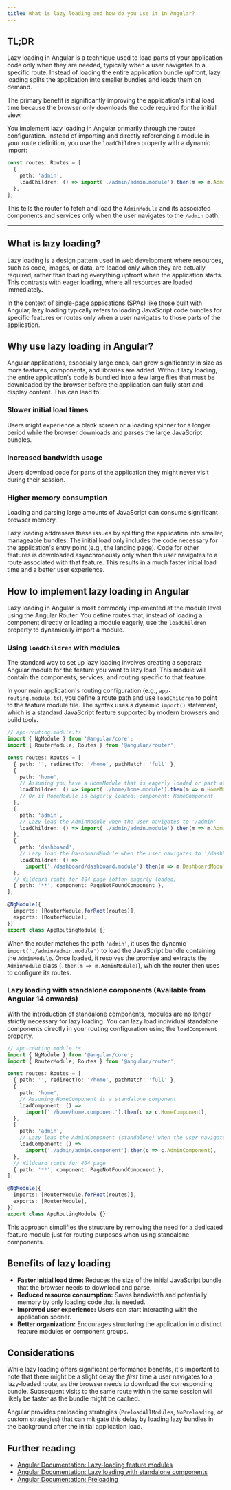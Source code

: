 ```yaml
---
title: What is lazy loading and how do you use it in Angular?
---
```


## TL;DR

Lazy loading in Angular is a technique used to load parts of your application code only when they are needed, typically when a user navigates to a specific route. Instead of loading the entire application bundle upfront, lazy loading splits the application into smaller bundles and loads them on demand.

The primary benefit is significantly improving the application's initial load time because the browser only downloads the code required for the initial view.

You implement lazy loading in Angular primarily through the router configuration. Instead of importing and directly referencing a module in your route definition, you use the `loadChildren` property with a dynamic import:

```typescript
const routes: Routes = [
  {
    path: 'admin',
    loadChildren: () => import('./admin/admin.module').then(m => m.AdminModule),
  },
];
```

This tells the router to fetch and load the `AdminModule` and its associated components and services only when the user navigates to the `/admin` path.

---

## What is lazy loading?

Lazy loading is a design pattern used in web development where resources, such as code, images, or data, are loaded only when they are actually required, rather than loading everything upfront when the application starts. This contrasts with eager loading, where all resources are loaded immediately.

In the context of single-page applications (SPAs) like those built with Angular, lazy loading typically refers to loading JavaScript code bundles for specific features or routes only when a user navigates to those parts of the application.

## Why use lazy loading in Angular?

Angular applications, especially large ones, can grow significantly in size as more features, components, and libraries are added. Without lazy loading, the entire application's code is bundled into a few large files that must be downloaded by the browser before the application can fully start and display content. This can lead to:

### Slower initial load times

Users might experience a blank screen or a loading spinner for a longer period while the browser downloads and parses the large JavaScript bundles.

### Increased bandwidth usage

Users download code for parts of the application they might never visit during their session.

### Higher memory consumption

Loading and parsing large amounts of JavaScript can consume significant browser memory.

Lazy loading addresses these issues by splitting the application into smaller, manageable bundles. The initial load only includes the code necessary for the application's entry point (e.g., the landing page). Code for other features is downloaded asynchronously only when the user navigates to a route associated with that feature. This results in a much faster initial load time and a better user experience.

## How to implement lazy loading in Angular

Lazy loading in Angular is most commonly implemented at the module level using the Angular Router. You define routes that, instead of loading a component directly or loading a module eagerly, use the `loadChildren` property to dynamically import a module.

### Using `loadChildren` with modules

The standard way to set up lazy loading involves creating a separate Angular module for the feature you want to lazy load. This module will contain the components, services, and routing specific to that feature.

In your main application's routing configuration (e.g., `app-routing.module.ts`), you define a route path and use `loadChildren` to point to the feature module file. The syntax uses a dynamic `import()` statement, which is a standard JavaScript feature supported by modern browsers and build tools.

```typescript
// app-routing.module.ts
import { NgModule } from '@angular/core';
import { RouterModule, Routes } from '@angular/router';

const routes: Routes = [
  { path: '', redirectTo: '/home', pathMatch: 'full' },
  {
    path: 'home',
    // Assuming you have a HomeModule that is eagerly loaded or part of the main bundle
    loadChildren: () => import('./home/home.module').then(m => m.HomeModule),
    // Or if HomeModule is eagerly loaded: component: HomeComponent
  },
  {
    path: 'admin',
    // Lazy load the AdminModule when the user navigates to '/admin'
    loadChildren: () => import('./admin/admin.module').then(m => m.AdminModule),
  },
  {
    path: 'dashboard',
    // Lazy load the DashboardModule when the user navigates to '/dashboard'
    loadChildren: () =>
      import('./dashboard/dashboard.module').then(m => m.DashboardModule),
  },
  // Wildcard route for 404 page (often eagerly loaded)
  { path: '**', component: PageNotFoundComponent },
];

@NgModule({
  imports: [RouterModule.forRoot(routes)],
  exports: [RouterModule],
})
export class AppRoutingModule {}
```

When the router matches the path `'admin'`, it uses the dynamic `import('./admin/admin.module')` to load the JavaScript bundle containing the `AdminModule`. Once loaded, it resolves the promise and extracts the `AdminModule` class (`.then(m => m.AdminModule)`), which the router then uses to configure its routes.

### Lazy loading with standalone components (Available from Angular 14 onwards)

With the introduction of standalone components, modules are no longer strictly necessary for lazy loading. You can lazy load individual standalone components directly in your routing configuration using the `loadComponent` property.

```typescript
// app-routing.module.ts
import { NgModule } from '@angular/core';
import { RouterModule, Routes } from '@angular/router';

const routes: Routes = [
  { path: '', redirectTo: '/home', pathMatch: 'full' },
  {
    path: 'home',
    // Assuming HomeComponent is a standalone component
    loadComponent: () =>
      import('./home/home.component').then(c => c.HomeComponent),
  },
  {
    path: 'admin',
    // Lazy load the AdminComponent (standalone) when the user navigates to '/admin'
    loadComponent: () =>
      import('./admin/admin.component').then(c => c.AdminComponent),
  },
  // Wildcard route for 404 page
  { path: '**', component: PageNotFoundComponent },
];

@NgModule({
  imports: [RouterModule.forRoot(routes)],
  exports: [RouterModule],
})
export class AppRoutingModule {}
```

This approach simplifies the structure by removing the need for a dedicated feature module just for routing purposes when using standalone components.

## Benefits of lazy loading

- **Faster initial load time:** Reduces the size of the initial JavaScript bundle that the browser needs to download and parse.
- **Reduced resource consumption:** Saves bandwidth and potentially memory by only loading code that is needed.
- **Improved user experience:** Users can start interacting with the application sooner.
- **Better organization:** Encourages structuring the application into distinct feature modules or component groups.

## Considerations

While lazy loading offers significant performance benefits, it's important to note that there might be a slight delay the _first_ time a user navigates to a lazy-loaded route, as the browser needs to download the corresponding bundle. Subsequent visits to the same route within the same session will likely be faster as the bundle might be cached.

Angular provides preloading strategies (`PreloadAllModules`, `NoPreloading`, or custom strategies) that can mitigate this delay by loading lazy bundles in the background after the initial application load.

## Further reading

- [Angular Documentation: Lazy-loading feature modules](https://angular.dev/guide/lazy-loading)
- [Angular Documentation: Lazy loading with standalone components](https://angular.dev/guide/components/standalone#lazy-loading-standalone-components)
- [Angular Documentation: Preloading](https://angular.dev/guide/routing/common-router-tasks#preloading-components)
